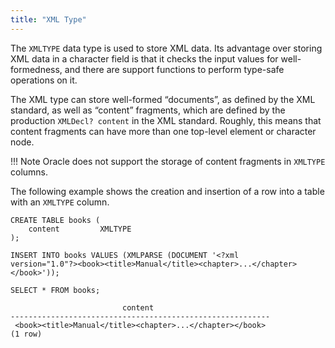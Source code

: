 ```yaml
---
title: "XML Type"
---
```


<div id="xml_type" class="registered_link"></div>

The `XMLTYPE` data type is used to store XML data. Its advantage over storing XML data in a character field is that it checks the input values for well-formedness, and there are support functions to perform type-safe operations on it.

The XML type can store well-formed “documents”, as defined by the XML standard, as well as “content” fragments, which are defined by the production `XMLDecl? content` in the XML standard. Roughly, this means that content fragments can have more than one top-level element or character node.

!!! Note
    Oracle does not support the storage of content fragments in `XMLTYPE` columns.

The following example shows the creation and insertion of a row into a table with an `XMLTYPE` column.

```text
CREATE TABLE books (
    content         XMLTYPE
);

INSERT INTO books VALUES (XMLPARSE (DOCUMENT '<?xml
version="1.0"?><book><title>Manual</title><chapter>...</chapter></book>'));

SELECT * FROM books;

                         content
----------------------------------------------------------
 <book><title>Manual</title><chapter>...</chapter></book>
(1 row)
```
